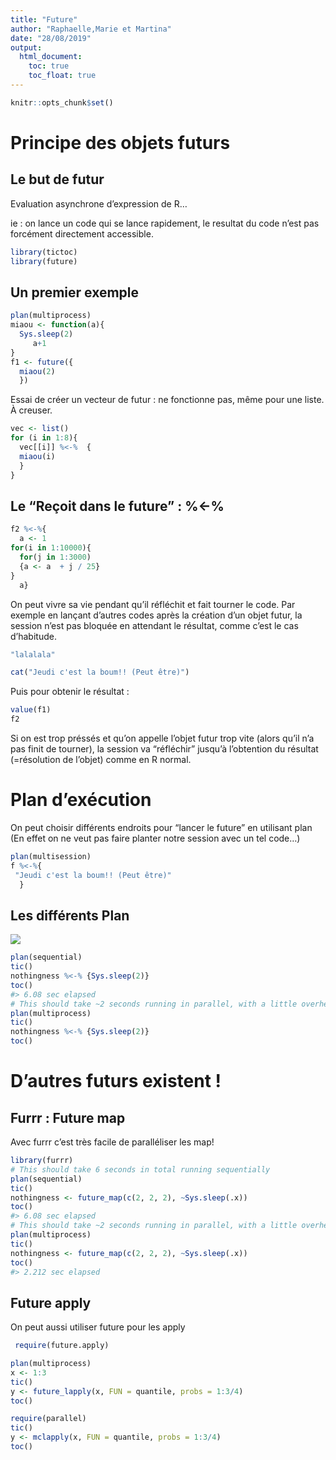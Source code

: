 ```yaml
---
title: "Future"
author: "Raphaelle,Marie et Martina"
date: "28/08/2019"
output:
  html_document:
    toc: true
    toc_float: true
---
```


```r
knitr::opts_chunk$set()
```

# Principe des objets futurs
## Le but de futur 

Evaluation asynchrone d'expression de R... 

ie : on lance un code qui se lance rapidement, le resultat du code n'est pas forcément directement accessible. 

```r
library(tictoc)
library(future)
```


## Un premier exemple 

```r
plan(multiprocess)
miaou <- function(a){
  Sys.sleep(2)
     a+1
}
f1 <- future({
  miaou(2)
  })

```


Essai de créer un vecteur de futur : ne fonctionne pas, même pour une liste. À creuser.

```r
vec <- list()
for (i in 1:8){
  vec[[i]] %<-%  {
  miaou(i)
  }
}

```

## Le "Reçoit dans le future" : %<-%

```r
f2 %<-%{
  a <- 1
for(i in 1:10000){
  for(j in 1:3000)
  {a <- a  + j / 25}
} 
  a}
```

On peut vivre sa vie pendant qu'il réfléchit et fait tourner le code. Par exemple en lançant d'autres codes après la création d'un objet futur, la session n'est pas bloquée en attendant le résultat, comme c'est le cas d'habitude. 

```r
"lalalala"

cat("Jeudi c'est la boum!! (Peut être)")
```



Puis pour obtenir le résultat :

```r

value(f1)
f2
```

Si on est trop  préssés et qu'on appelle l'objet futur trop vite (alors qu'il n'a pas finit de tourner), la session va "réfléchir" jusqu'à l'obtention du résultat (=résolution de l'objet) comme en R normal. 



# Plan d'exécution 

On peut choisir différents endroits pour "lancer le future" en utilisant plan 
(En effet on ne veut pas faire planter notre session avec un tel code...)


```r
plan(multisession)
f %<-%{
 "Jeudi c'est la boum!! (Peut être)"
  }
```

## Les différents Plan
![](diff_plan.png)
```r
plan(sequential)
tic()
nothingness %<-% {Sys.sleep(2)}
toc()
#> 6.08 sec elapsed
# This should take ~2 seconds running in parallel, with a little overhead
plan(multiprocess)
tic()
nothingness %<-% {Sys.sleep(2)}
toc()
```

# D'autres futurs existent !
## Furrr :  Future map 

Avec furrr c'est très facile de paralléliser les map!

```r
library(furrr)
# This should take 6 seconds in total running sequentially
plan(sequential)
tic()
nothingness <- future_map(c(2, 2, 2), ~Sys.sleep(.x))
toc()
#> 6.08 sec elapsed
# This should take ~2 seconds running in parallel, with a little overhead
plan(multiprocess)
tic()
nothingness <- future_map(c(2, 2, 2), ~Sys.sleep(.x))
toc()
#> 2.212 sec elapsed

```


## Future apply 
On peut aussi utiliser future pour les apply 

```r
 require(future.apply)

plan(multiprocess)
x <- 1:3
tic()
y <- future_lapply(x, FUN = quantile, probs = 1:3/4)
toc()

require(parallel)
tic()
y <- mclapply(x, FUN = quantile, probs = 1:3/4)
toc()

```
